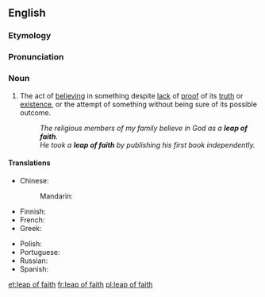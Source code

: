 {{also|leap-of-faith}}
==English==
{{wikipedia}}

===Etymology===
{{rfe|lang=en}}

===Pronunciation===
{{rfp|lang=en}}

===Noun===
{{en-noun|leaps of faith}}

# {{lb|en|philosophy|religion}} The act of [[believe|believing]] in something despite [[lack]] of [[proof]] of its [[truth]] or [[existence]], or the attempt of something without being sure of its possible outcome. 
#: ''The religious members of my family believe in God as a '''leap of faith'''.''
#: ''He took a '''leap of faith''' by publishing his first book independently.''

====Translations====
{{trans-top|act of believing in something despite proof}}
* Chinese:
*: Mandarin: {{t-needed|cmn}}
* Finnish: {{t|fi|uskon hyppy}}
* French: {{t|fr|acte de foi|m}}
* Greek: {{t|el|τυφλή πίστη|f}}
{{trans-mid}}
* Polish: {{t|pl|skok wiary}}
* Portuguese: {{t|pt|salto da fé}}
* Russian: {{t-needed|ru}}
* Spanish: {{t|es|salto de fe|m}}
{{trans-bottom}}

[[et:leap of faith]]
[[fr:leap of faith]]
[[pl:leap of faith]]